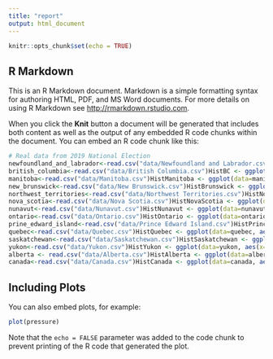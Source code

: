 ```yaml
---
title: "report"
output: html_document
---
```


```r
knitr::opts_chunk$set(echo = TRUE)
```

## R Markdown

This is an R Markdown document. Markdown is a simple formatting syntax for authoring HTML, PDF, and MS Word documents. For more details on using R Markdown see <http://rmarkdown.rstudio.com>.

When you click the **Knit** button a document will be generated that includes both content as well as the output of any embedded R code chunks within the document. You can embed an R code chunk like this:

```r
# Real data from 2019 National Election
newfoundland_and_labrador<-read.csv("data/Newfoundland and Labrador.csv")HistNL <- ggplot(data=newfoundland_and_labrador, aes(x=party_name, y=votes)) + geom_bar(stat="identity", fill="steelblue") + theme_minimal()+ theme(axis.text.x = element_text(angle=65, vjust=0.6))
british_columbia<-read.csv("data/British Columbia.csv")HistBC <- ggplot(data=british_columbia, aes(x=party_name, y=votes)) + geom_bar(stat="identity", fill="steelblue") + theme_minimal()+ theme(axis.text.x = element_text(angle=65, vjust=0.6))
manitoba<-read.csv("data/Manitoba.csv")HistManitoba <- ggplot(data=manitoba, aes(x=party_name, y=votes)) + geom_bar(stat="identity", fill="steelblue") + theme_minimal()+ theme(axis.text.x = element_text(angle=65, vjust=0.6))
new_brunswick<-read.csv("data/New Brunswick.csv")HistBrunswick <- ggplot(data=new_brunswick, aes(x=party_name, y=votes)) + geom_bar(stat="identity", fill="steelblue") + theme_minimal()+ theme(axis.text.x = element_text(angle=65, vjust=0.6))
northwest_territories<-read.csv("data/Northwest Territories.csv")HistNorthwestTerritories <- ggplot(data=northwest_territories, aes(x=party_name, y=votes)) + geom_bar(stat="identity", fill="steelblue") + theme_minimal()+ theme(axis.text.x = element_text(angle=65, vjust=0.6))
nova_scotia<-read.csv("data/Nova Scotia.csv")HistNovaScotia <- ggplot(data=nova_scotia, aes(x=party_name, y=votes)) + geom_bar(stat="identity", fill="steelblue") + theme_minimal()+ theme(axis.text.x = element_text(angle=65, vjust=0.6))
nunavut<-read.csv("data/Nunavut.csv")HistNunavut <- ggplot(data=nunavut, aes(x=party_name, y=votes)) + geom_bar(stat="identity", fill="steelblue") + theme_minimal()+ theme(axis.text.x = element_text(angle=65, vjust=0.6))
ontario<-read.csv("data/Ontario.csv")HistOntario <- ggplot(data=ontario, aes(x=party_name, y=votes)) + geom_bar(stat="identity", fill="steelblue") + theme_minimal()+ theme(axis.text.x = element_text(angle=65, vjust=0.6))
prine_edward_island<-read.csv("data/Prince Edward Island.csv")HistPrinceIsland <- ggplot(data=prine_edward_island, aes(x=party_name, y=votes)) + geom_bar(stat="identity", fill="steelblue") + theme_minimal()+ theme(axis.text.x = element_text(angle=65, vjust=0.6))
quebec<-read.csv("data/Quebec.csv")HistQuebec <- ggplot(data=quebec, aes(x=party_name, y=votes)) + geom_bar(stat="identity", fill="steelblue") + theme_minimal()+ theme(axis.text.x = element_text(angle=65, vjust=0.6))
saskatchewan<-read.csv("data/Saskatchewan.csv")HistSaskatchewan <- ggplot(data=saskatchewan, aes(x=party_name, y=votes)) + geom_bar(stat="identity", fill="steelblue") + theme_minimal()+ theme(axis.text.x = element_text(angle=65, vjust=0.6))
yukon<-read.csv("data/Yukon.csv")HistYukon <- ggplot(data=yukon, aes(x=party_name, y=votes)) + geom_bar(stat="identity", fill="steelblue") + theme_minimal()+ theme(axis.text.x = element_text(angle=65, vjust=0.6))
alberta <- read.csv("data/Alberta.csv")HistAlberta <- ggplot(data=alberta, aes(x=party_name, y=votes)) + geom_bar(stat="identity", fill="steelblue") + theme_minimal()+ theme(axis.text.x = element_text(angle=65, vjust=0.6))
canada<-read.csv("data/Canada.csv")HistCanada <- ggplot(data=canada, aes(x=party_name, y=votes)) + geom_bar(stat="identity", fill="steelblue") + theme_minimal()+ theme(axis.text.x = element_text(angle=65, vjust=0.6))
```

## Including Plots

You can also embed plots, for example:

```r
plot(pressure)
```

Note that the `echo = FALSE` parameter was added to the code chunk to prevent printing of the R code that generated the plot.
